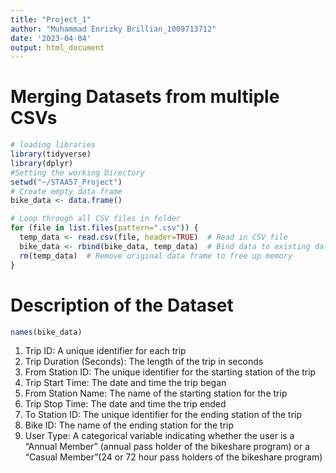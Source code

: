```yaml
---
title: "Project_1"
author: "Muhammad Enrizky Brillian_1009713712"
date: '2023-04-04'
output: html_document
---
```


# Merging Datasets from multiple CSVs
```r
# loading libraries
library(tidyverse)
library(dplyr)
#Setting the working Directory
setwd("~/STAA57_Project")
# Create empty data frame
bike_data <- data.frame()

# Loop through all CSV files in folder
for (file in list.files(pattern=".csv")) {
  temp_data <- read.csv(file, header=TRUE)  # Read in CSV file
  bike_data <- rbind(bike_data, temp_data)  # Bind data to existing data frame
  rm(temp_data)  # Remove original data frame to free up memory
}

```

# Description of the Dataset
```r
names(bike_data)
```

1. Trip ID: A unique identifier for each trip
2. Trip Duration (Seconds): The length of the trip in seconds
3. From Station ID: The unique identifier for the starting station of the trip
4. Trip Start Time: The date and time the trip began
5. From Station Name: The name of the starting station for the trip
6. Trip Stop Time: The date and time the trip ended
7. To Station ID: The unique identifier for the ending station of the trip
8. Bike ID: The name of the ending station for the trip
9. User Type: A categorical variable indicating whether the user is a "Annual Member" (annual pass holder of the bikeshare program) or a "Casual Member"(24 or 72 hour pass holders of the bikeshare program)



